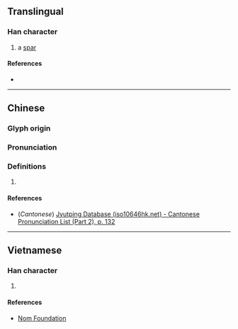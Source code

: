 {{character info/new}}
==Translingual==

===Han character===
{{Han char|rn=75|rad=木|as=12|sn=16|four=|canj=DHUJ|ids=⿰木臯}}

# a [[spar]]

====References====
* {{Han ref|kx=0555.311|dkj=15620|hdz=21293.080|uh=6A70|ud=27248}}

----

==Chinese==
{{zh-forms}}

===Glyph origin===
{{Han etym}}

===Pronunciation===
{{zh-pron
|m=gāo
|c=gou1
|mc=y
|oc=y
|ma=
|cat=n
}}

===Definitions===
{{zh-hanzi}}

# {{rfdef|lang=zh}}

====References====
* (''Cantonese'') [http://www.iso10646hk.net/jp/document/download.jsp Jyutping Database (iso10646hk.net) - Cantonese Pronunciation List (Part 2), p. 132]

----

==Vietnamese==

===Han character===
{{vi-readings|rs=木12| hanviet = [[cao]], [[cau]]}}

# {{defn|lang=vi|sort=木12}}

====References====
* [http://nomfoundation.org/common/nom_details.php?codepoint=6a70 Nom Foundation]